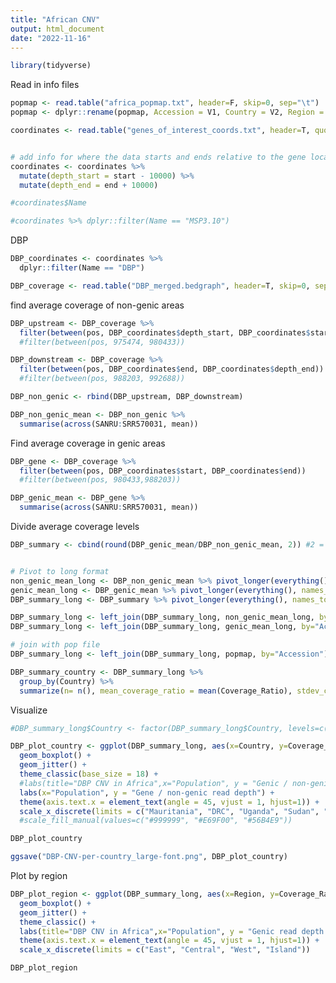 ```yaml
---
title: "African CNV"
output: html_document
date: "2022-11-16"
---
```


```r
library(tidyverse)
```

Read in info files
```r
popmap <- read.table("africa_popmap.txt", header=F, skip=0, sep="\t")
popmap <- dplyr::rename(popmap, Accession = V1, Country = V2, Region = V3)

coordinates <- read.table("genes_of_interest_coords.txt", header=T, quote="#", sep="\t")


# add info for where the data starts and ends relative to the gene location (start and end refers to gene coordinates)
coordinates <- coordinates %>% 
  mutate(depth_start = start - 10000) %>%
  mutate(depth_end = end + 10000)

#coordinates$Name

#coordinates %>% dplyr::filter(Name == "MSP3.10")

```


DBP
```r
DBP_coordinates <- coordinates %>%
  dplyr::filter(Name == "DBP")

DBP_coverage <- read.table("DBP_merged.bedgraph", header=T, skip=0, sep="\t")
```

find average coverage of non-genic areas
```r
DBP_upstream <- DBP_coverage %>%
  filter(between(pos, DBP_coordinates$depth_start, DBP_coordinates$start)) 
  #filter(between(pos, 975474, 980433))

DBP_downstream <- DBP_coverage %>%
  filter(between(pos, DBP_coordinates$end, DBP_coordinates$depth_end))
  #filter(between(pos, 988203, 992688))

DBP_non_genic <- rbind(DBP_upstream, DBP_downstream)

DBP_non_genic_mean <- DBP_non_genic %>%
  summarise(across(SANRU:SRR570031, mean))

```

Find average coverage in genic areas
```r
DBP_gene <- DBP_coverage %>%
  filter(between(pos, DBP_coordinates$start, DBP_coordinates$end))
  #filter(between(pos, 980433,988203))

DBP_genic_mean <- DBP_gene %>%
  summarise(across(SANRU:SRR570031, mean))
```

Divide average coverage levels
```r

DBP_summary <- cbind(round(DBP_genic_mean/DBP_non_genic_mean, 2)) #2 = round to two digits


# Pivot to long format
non_genic_mean_long <- DBP_non_genic_mean %>% pivot_longer(everything(), names_to = "Accession", values_to = "Non-Genic_Coverage")
genic_mean_long <- DBP_genic_mean %>% pivot_longer(everything(), names_to = "Accession", values_to = "Genic_Coverage")
DBP_summary_long <- DBP_summary %>% pivot_longer(everything(), names_to = "Accession", values_to = "Coverage_Ratio")

DBP_summary_long <- left_join(DBP_summary_long, non_genic_mean_long, by="Accession")
DBP_summary_long <- left_join(DBP_summary_long, genic_mean_long, by="Accession")

# join with pop file
DBP_summary_long <- left_join(DBP_summary_long, popmap, by="Accession")

DBP_summary_country <- DBP_summary_long %>% 
  group_by(Country) %>%
  summarize(n= n(), mean_coverage_ratio = mean(Coverage_Ratio), stdev_coverage_ratio = sd(Coverage_Ratio))

```

Visualize
```r
#DBP_summary_long$Country <- factor(DBP_summary_long$Country, levels=c("Mauritania", "DRC", "Uganda", "Sudan", "Eritrea", "Ethiopia", "Madagascar"))

DBP_plot_country <- ggplot(DBP_summary_long, aes(x=Country, y=Coverage_Ratio))+ 
  geom_boxplot() +
  geom_jitter() +
  theme_classic(base_size = 18) +
  #labs(title="DBP CNV in Africa",x="Population", y = "Genic / non-genic read depth") +
  labs(x="Population", y = "Gene / non-genic read depth") +
  theme(axis.text.x = element_text(angle = 45, vjust = 1, hjust=1)) +
  scale_x_discrete(limits = c("Mauritania", "DRC", "Uganda", "Sudan", "Eritrea", "Ethiopia", "Madagascar")) #+
  #scale_fill_manual(values=c("#999999", "#E69F00", "#56B4E9"))

DBP_plot_country

ggsave("DBP-CNV-per-country_large-font.png", DBP_plot_country)
```

Plot by region
```r
DBP_plot_region <- ggplot(DBP_summary_long, aes(x=Region, y=Coverage_Ratio))+ 
  geom_boxplot() +
  geom_jitter() +
  theme_classic() +
  labs(title="DBP CNV in Africa",x="Population", y = "Genic read depth / non-genic read depth") +
  theme(axis.text.x = element_text(angle = 45, vjust = 1, hjust=1)) +
  scale_x_discrete(limits = c("East", "Central", "West", "Island"))

DBP_plot_region

```

